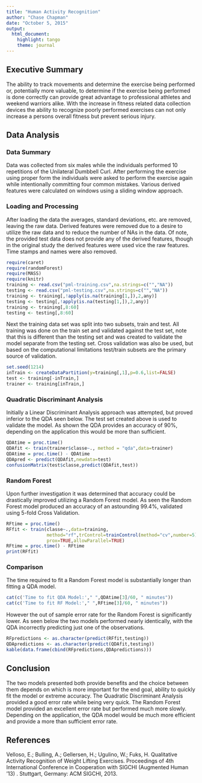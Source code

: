 ```yaml
---
title: "Human Activity Recognition"
author: "Chase Chapman"
date: "October 5, 2015"
output:
  html_document:
    highlight: tango
    theme: journal
---
```


## Executive Summary
The ability to track movements and determine the exercise being performed or, potentially more valuable, to determine if the exercise being performed is done correctly can provide great advantage to professional athletes and weekend warriors alike. With the increase in fitness related data collection devices the ability to recognize poorly performed exercises can not only increase a persons overall fitness but prevent serious injury. 

## Data Analysis

### Data Summary
Data was collected from six males while the individuals performed 10 repetitions of the Unilateral Dumbbell Curl. After performing the exercise using proper form the individuals were asked to perform the exercise again while intentionally committing four common mistakes. Various derived features were calculated on windows using a sliding window approach.

### Loading and Processing
After loading the data the averages, standard deviations, etc. are removed, leaving the raw data. Derived features were removed due to a desire to utilize the raw data and to reduce the number of NAs in the data. Of note, the provided test data does not provide any of the derived features, though in the original study the derived features were used vice the raw features. Time stamps and names were also removed.

```r
require(caret)
require(randomForest)
require(MASS)
require(knitr)
training <- read.csv("pml-training.csv",na.strings=c("","NA"))
testing <- read.csv("pml-testing.csv",na.strings=c("","NA"))
training <- training[,!apply(is.na(training[1,]),2,any)]
testing <- testing[,!apply(is.na(testing[1,]),2,any)]
training <- training[,8:60]
testing <- testing[,8:60]
```   

Next the training data set was split into two subsets, train and test. All training was  done on the train set and validated against the test set, note that this is different than the testing set and was created to validate the model separate from the testing set. Cross validation was also be used, but based on the computational limitations test/train subsets are the primary source of validation.

```r
set.seed(1214)
inTrain <- createDataPartition(y=training[,1],p=0.6,list=FALSE)
test <- training[-inTrain,]
trainer <- training[inTrain,]
```

### Quadratic Discriminant Analysis
Initially a Linear Discriminant Analysis approach was attempted, but proved inferior to the QDA seen below. The test set created above is used to validate the model. As shown the QDA provides an accuracy of 90%, depending on the application this would be more than sufficient.

``` r
QDAtime = proc.time()
QDAfit <- train(trainer$classe~., method = "qda",data=trainer)
QDAtime = proc.time() - QDAtime
QDApred <- predict(QDAfit,newdata=test)
confusionMatrix(test$classe,predict(QDAfit,test))
```

### Random Forest
Upon further investigation it was determined that accuracy could be drastically improved utilizing a Random Forest model. As seen the Random Forest model produced an accuracy of an astounding 99.4%, validated using 5-fold Cross Validation. 

``` r
RFtime = proc.time()
RFfit <- train(classe~.,data=training,
               method="rf",trControl=trainControl(method="cv",number=5),
               prox=TRUE,allowParallel=TRUE)
RFtime = proc.time() - RFtime
print(RFfit)
```

### Comparison
The time required to fit a Random Forest model is substantially longer than fitting a QDA model.

``` r
cat(c('Time to fit QDA Model:'," ",QDAtime[3]/60, " minutes"))
cat(c('Time to fit RF Model:'," ",RFtime[3]/60, " minutes"))
```

However the out of sample error rate for the Random Forest is significantly lower. As seen below the two models performed nearly identically, with the QDA incorrectly predicting just one of the observations.

``` r
RFpredictions <- as.character(predict(RFfit,testing))
QDApredictions <- as.character(predict(QDAfit,testing))
kable(data.frame(cbind(RFpredictions,QDApredictions)))
```

## Conclusion
The two models presented both provide benefits and the choice between them depends on which is more important for the end goal, ability to quickly fit the model or extreme accuracy. The Quadratic Discriminant Analysis provided a good error rate while being very quick. The Random Forest model provided an excellent error rate but performed much more slowly. Depending on the application, the QDA model would be much more efficient and provide a more than sufficient error rate.

## References
Velloso, E.; Bulling, A.; Gellersen, H.; Ugulino, W.; Fuks, H. Qualitative Activity Recognition of Weight Lifting Exercises. Proceedings of 4th International Conference in Cooperation with SIGCHI (Augmented Human '13) . Stuttgart, Germany: ACM SIGCHI, 2013.
